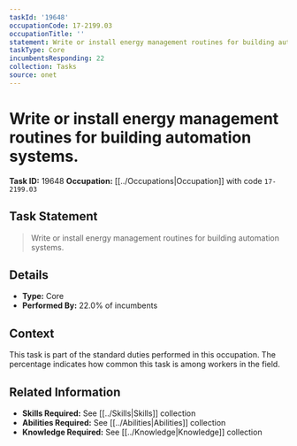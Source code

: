 ```yaml
---
taskId: '19648'
occupationCode: 17-2199.03
occupationTitle: ''
statement: Write or install energy management routines for building automation systems.
taskType: Core
incumbentsResponding: 22
collection: Tasks
source: onet
---
```

# Write or install energy management routines for building automation systems.

**Task ID:** 19648
**Occupation:** [[../Occupations|Occupation]] with code `17-2199.03`

## Task Statement

> Write or install energy management routines for building automation systems.

## Details

- **Type:** Core
- **Performed By:** 22.0% of incumbents

## Context

This task is part of the standard duties performed in this occupation. The percentage indicates how common this task is among workers in the field.

## Related Information

- **Skills Required:** See [[../Skills|Skills]] collection
- **Abilities Required:** See [[../Abilities|Abilities]] collection
- **Knowledge Required:** See [[../Knowledge|Knowledge]] collection
